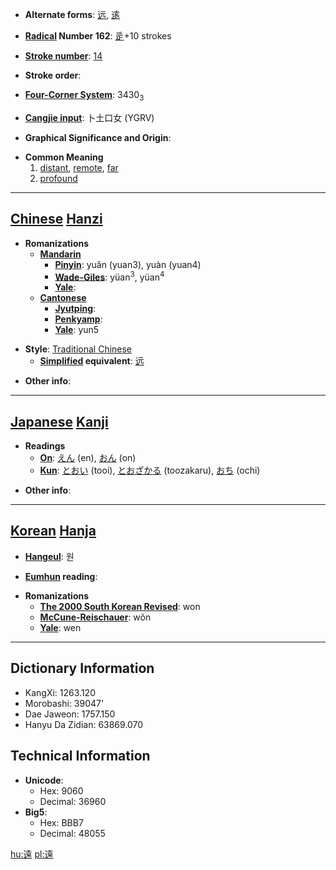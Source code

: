* '''Alternate forms''': [[远]], [[逺]]

* '''[[Wiktionary:Chinese radical index| Radical]] Number 162''': [[Wiktionary:Chinese radical index 辵|辵]]+10 strokes

* '''[[Wiktionary:Chinese total strokes index|Stroke number]]''': [[Wiktionary:Chinese total strokes index 14|14]]

* '''Stroke order''': 

* '''[[Wiktionary:Chinese four corner index|Four-Corner System]]''': 3430<sub>3</sub>

* '''[[Wiktionary:Chinese Cangjie index|Cangjie input]]''': 卜土口女 (YGRV)

* '''Graphical Significance and Origin''': 

* '''Common Meaning'''
*#[[distant]], [[remote]], [[far]]
*# [[profound]]


----

== [[Chinese]] [[Hanzi]] ==

* '''Romanizations'''
** '''[[Mandarin]]'''
*** '''[[Pinyin]]''': yuǎn (yuan3), yuàn (yuan4)
*** '''[[Wade-Giles]]''': yüan<sup>3</sup>, yüan<sup>4</sup>
*** '''[[Yale]]''': 
** '''[[Cantonese]]'''
*** '''[[Jyutping]]''':
*** '''[[Penkyamp]]''': 
*** '''[[Yale]]''': yun5

* '''Style''': [[Traditional Chinese]] 
** '''[[Simplified Chinese|Simplified]] equivalent''': [[远]]

* '''Other info''': 

----

== [[Japanese]] [[Kanji]] ==

* '''Readings'''
** '''[[On]]''': [[えん]] (en), [[おん]] (on)
** '''[[Kun]]''': [[とおい]] (tooi), [[とおざかる]] (toozakaru), [[おち]] (ochi)

* '''Other info''':  

----

== [[Korean]] [[Hanja]] ==

* '''[[Hangeul]]''': 원

* '''[[Eumhun]] reading''': 

* '''Romanizations'''
** '''[[The 2000 South Korean Revised Romanization|The 2000 South Korean Revised]]''': won
** '''[[McCune-Reischauer]]''': wŏn
** '''[[Yale]]''': wen

----

== Dictionary Information ==

* KangXi: 1263.120
* Morobashi: 39047'
* Dae Jaweon: 1757.150
* Hanyu Da Zidian: 63869.070

== Technical Information ==

* '''Unicode''':
** Hex: 9060
** Decimal: 36960
* '''Big5''':
** Hex: BBB7
** Decimal: 48055

[[hu:遠]]
[[pl:遠]]